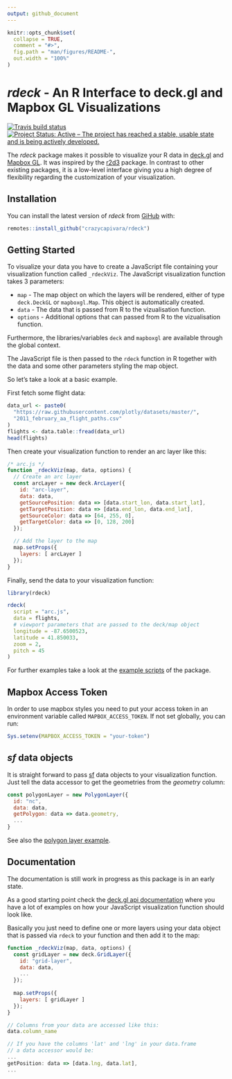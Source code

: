 ```yaml
---
output: github_document
---
```


<!-- README.md is generated from README.Rmd. Please edit that file -->

```r
knitr::opts_chunk$set(
  collapse = TRUE,
  comment = "#>",
  fig.path = "man/figures/README-",
  out.width = "100%"
)
```
# _rdeck_ - An R Interface to deck.gl and Mapbox GL Visualizations

[![Travis build status](https://travis-ci.org/crazycapivara/rdeck.svg?branch=master)](https://travis-ci.org/crazycapivara/rdeck)
[![Project Status: Active – The project has reached a stable, usable state and is being actively developed.](https://www.repostatus.org/badges/latest/active.svg)](https://www.repostatus.org/#active)

The _rdeck_ package makes it possible to visualize your R data in [deck.gl](https://deck.gl/) and
[Mapbox GL](https://github.com/mapbox/mapbox-gl-js). It was inspired by the [r2d3](https://rstudio.github.io/r2d3/) package. In contrast to other existing packages, it is a low-level interface giving you a high degree of flexibility regarding the customization of your visualization.

## Installation

You can install the latest version of _rdeck_ from [GiHub](https://github.com) with:

``` r
remotes::install_github("crazycapivara/rdeck")
```

## Getting Started

To visualize your data you have to create a JavaScript file containing your visualization function called `_rdeckViz`. The JavaScript visualization function takes 3 parameters:

* `map` - The map object on which the layers will be rendered, either of type `deck.DeckGL` or `mapboxgl.Map`.
This object is automatically created.
* `data` - The data that is passed from R to the vizualisation function.
* `options` - Additional options that can passed from R to the vizualisation function.

Furthermore, the libraries/variables `deck` and `mapboxgl` are available through the global context.

The JavaScript file is then passed to the `rdeck` function in R together with the data and some other parameters styling the map object.

So let's take a look at a basic example.

First fetch some flight data:

```r
data_url <- paste0(
  "https://raw.githubusercontent.com/plotly/datasets/master/",
  "2011_february_aa_flight_paths.csv"
)
flights <- data.table::fread(data_url)
head(flights)
```

Then create your visualization function to render an arc layer like this:

``` javascript
/* arc.js */
function _rdeckViz(map, data, options) {
  // Create an arc layer
  const arcLayer = new deck.ArcLayer({
    id: "arc-layer",
    data: data,
    getSourcePosition: data => [data.start_lon, data.start_lat],
    getTargetPosition: data => [data.end_lon, data.end_lat],
    getSourceColor: data => [64, 255, 0],
    getTargetColor: data => [0, 128, 200]
  });

  // Add the layer to the map
  map.setProps({
    layers: [ arcLayer ]
  });
}
```

Finally, send the data to your visualization function:

``` r
library(rdeck)

rdeck(
  script = "arc.js",
  data = flights,
  # viewport parameters that are passed to the deck/map object
  longitude = -87.6500523,
  latitude = 41.850033,
  zoom = 2,
  pitch = 45
)

```

For further examples take a look at the [example scripts](inst/examples) of the package.

## Mapbox Access Token

In order to use mapbox styles you need to put your access token in  an environment variable called `MAPBOX_ACCESS_TOKEN`. If not set globally, you can run:

``` r
Sys.setenv(MAPBOX_ACCESS_TOKEN = "your-token")
```

## _sf_ data objects

It is straight forward to pass [sf](https://github.com/r-spatial/sf) data objects to your visualization function. Just tell the data accessor to get the geometries from the _geometry_ column:

``` javascript
const polygonLayer = new PolygonLayer({
  id: "nc",
  data: data,
  getPolygon: data => data.geometry,
  ...
}
```

See also the [polygon layer example](inst/examples/polygon-layer.R).

## Documentation

The documentation is still work in progress as this package is in an early state.

As a good starting point check the [deck.gl api documentation](https://deck.gl/#/documentation/deckgl-api-reference/) where you have a lot of examples on how your JavaScript visualization function should look like.

Basically you just need to define one or more layers using your data object that is passed via `rdeck` to your function and then add it to the map:

``` javascript
function _rdeckViz(map, data, options) {
  const gridLayer = new deck.GridLayer({
    id: "grid-layer",
    data: data,
    ...
  });
  
  map.setProps({
    layers: [ gridLayer ]
  });
}

// Columns from your data are accessed like this:
data.column_name

// If you have the columns 'lat' and 'lng' in your data.frame
// a data accessor would be:
...
getPosition: data => [data.lng, data.lat],
...
```
